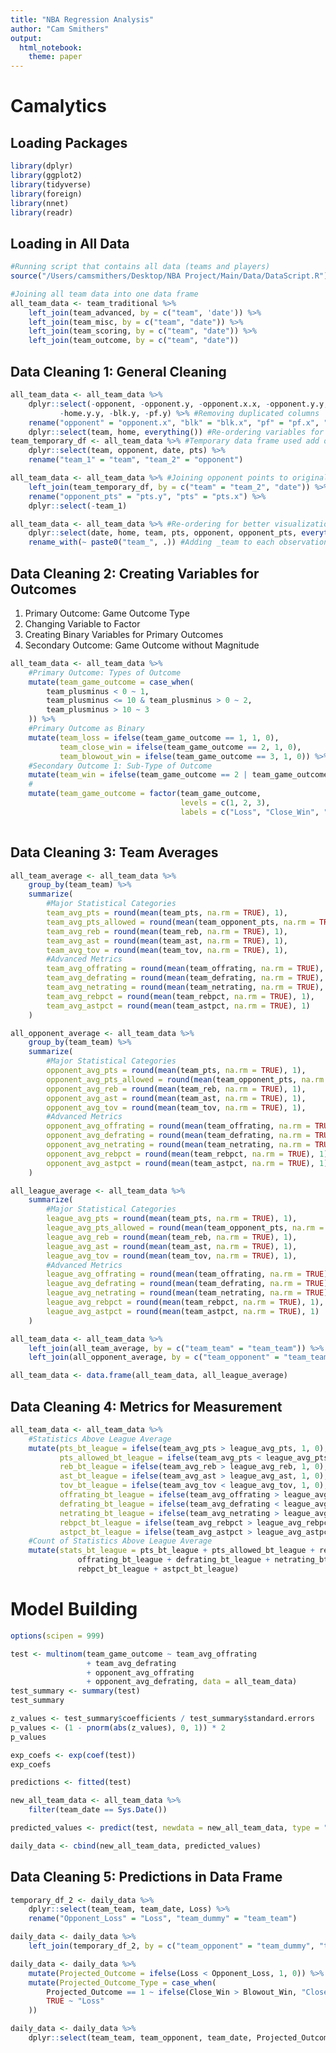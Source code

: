```yaml
---
title: "NBA Regression Analysis"
author: "Cam Smithers"
output: 
  html_notebook: 
    theme: paper
---
```


# Camalytics

## Loading Packages

```r
library(dplyr)
library(ggplot2)
library(tidyverse)
library(foreign)
library(nnet)
library(readr)
```

## Loading in All Data

```r
#Running script that contains all data (teams and players)
source("/Users/camsmithers/Desktop/NBA Project/Main/Data/DataScript.R")

#Joining all team data into one data frame
all_team_data <- team_traditional %>%
    left_join(team_advanced, by = c("team", 'date')) %>% 
    left_join(team_misc, by = c("team", "date")) %>%
    left_join(team_scoring, by = c("team", "date")) %>%
    left_join(team_outcome, by = c("team", "date"))
```

## Data Cleaning 1: General Cleaning

```r
all_team_data <- all_team_data %>%
    dplyr::select(-opponent, -opponent.y, -opponent.x.x, -opponent.y.y, -home, -home.y, -home.x.x,
           -home.y.y, -blk.y, -pf.y) %>% #Removing duplicated columns
    rename("opponent" = "opponent.x", "blk" = "blk.x", "pf" = "pf.x", "home" = "home.x") %>% #Wanted to keep specific duplicated to be used as the main
    dplyr::select(team, home, everything()) #Re-ordering variables for better visualization
team_temporary_df <- all_team_data %>% #Temporary data frame used add opponents' points scored
    dplyr::select(team, opponent, date, pts) %>%
    rename("team_1" = "team", "team_2" = "opponent")

all_team_data <- all_team_data %>% #Joining opponent points to original data frame
    left_join(team_temporary_df, by = c("team" = "team_2", "date")) %>%
    rename("opponent_pts" = "pts.y", "pts" = "pts.x") %>%
    dplyr::select(-team_1)

all_team_data <- all_team_data %>% #Re-ordering for better visualization
    dplyr::select(date, home, team, pts, opponent, opponent_pts, everything()) %>%
    rename_with(~ paste0("team_", .)) #Adding _team to each observation for easier recognition of variable for later cleaning, model building, and joins
```

## Data Cleaning 2: Creating Variables for Outcomes

1.  Primary Outcome: Game Outcome Type
2.  Changing Variable to Factor
3.  Creating Binary Variables for Primary Outcomes
4.  Secondary Outcome: Game Outcome without Magnitude

```r
all_team_data <- all_team_data %>%
    #Primary Outcome: Types of Outcome
    mutate(team_game_outcome = case_when(
        team_plusminus < 0 ~ 1,
        team_plusminus <= 10 & team_plusminus > 0 ~ 2,
        team_plusminus > 10 ~ 3
    )) %>%
    #Primary Outcome as Binary
    mutate(team_loss = ifelse(team_game_outcome == 1, 1, 0),
           team_close_win = ifelse(team_game_outcome == 2, 1, 0),
           team_blowout_win = ifelse(team_game_outcome == 3, 1, 0)) %>%
    #Secondary Outcome 1: Sub-Type of Outcome
    mutate(team_win = ifelse(team_game_outcome == 2 | team_game_outcome == 3, 1, 0)) %>%
    #
    mutate(team_game_outcome = factor(team_game_outcome,
                                      levels = c(1, 2, 3),
                                      labels = c("Loss", "Close_Win", "Blowout_Win")))
    
```

## Data Cleaning 3: Team Averages

```r
all_team_average <- all_team_data %>%
    group_by(team_team) %>%
    summarize(
        #Major Statistical Categories
        team_avg_pts = round(mean(team_pts, na.rm = TRUE), 1),
        team_avg_pts_allowed = round(mean(team_opponent_pts, na.rm = TRUE), 1),
        team_avg_reb = round(mean(team_reb, na.rm = TRUE), 1),
        team_avg_ast = round(mean(team_ast, na.rm = TRUE), 1),
        team_avg_tov = round(mean(team_tov, na.rm = TRUE), 1),
        #Advanced Metrics
        team_avg_offrating = round(mean(team_offrating, na.rm = TRUE), 1),
        team_avg_defrating = round(mean(team_defrating, na.rm = TRUE), 1),
        team_avg_netrating = round(mean(team_netrating, na.rm = TRUE), 1),
        team_avg_rebpct = round(mean(team_rebpct, na.rm = TRUE), 1),
        team_avg_astpct = round(mean(team_astpct, na.rm = TRUE), 1)
    )

all_opponent_average <- all_team_data %>%
    group_by(team_team) %>%
    summarize(
        #Major Statistical Categories
        opponent_avg_pts = round(mean(team_pts, na.rm = TRUE), 1),
        opponent_avg_pts_allowed = round(mean(team_opponent_pts, na.rm = TRUE), 1),
        opponent_avg_reb = round(mean(team_reb, na.rm = TRUE), 1),
        opponent_avg_ast = round(mean(team_ast, na.rm = TRUE), 1),
        opponent_avg_tov = round(mean(team_tov, na.rm = TRUE), 1),
        #Advanced Metrics
        opponent_avg_offrating = round(mean(team_offrating, na.rm = TRUE), 1),
        opponent_avg_defrating = round(mean(team_defrating, na.rm = TRUE), 1),
        opponent_avg_netrating = round(mean(team_netrating, na.rm = TRUE), 1),
        opponent_avg_rebpct = round(mean(team_rebpct, na.rm = TRUE), 1),
        opponent_avg_astpct = round(mean(team_astpct, na.rm = TRUE), 1)
    )

all_league_average <- all_team_data %>%
    summarize(
        #Major Statistical Categories
        league_avg_pts = round(mean(team_pts, na.rm = TRUE), 1),
        league_avg_pts_allowed = round(mean(team_opponent_pts, na.rm = TRUE), 1),
        league_avg_reb = round(mean(team_reb, na.rm = TRUE), 1),
        league_avg_ast = round(mean(team_ast, na.rm = TRUE), 1),
        league_avg_tov = round(mean(team_tov, na.rm = TRUE), 1),
        #Advanced Metrics
        league_avg_offrating = round(mean(team_offrating, na.rm = TRUE), 1),
        league_avg_defrating = round(mean(team_defrating, na.rm = TRUE), 1),
        league_avg_netrating = round(mean(team_netrating, na.rm = TRUE), 1),
        league_avg_rebpct = round(mean(team_rebpct, na.rm = TRUE), 1),
        league_avg_astpct = round(mean(team_astpct, na.rm = TRUE), 1)
    )

all_team_data <- all_team_data %>%
    left_join(all_team_average, by = c("team_team" = "team_team")) %>%
    left_join(all_opponent_average, by = c("team_opponent" = "team_team"))

all_team_data <- data.frame(all_team_data, all_league_average)
```

## Data Cleaning 4: Metrics for Measurement

```r
all_team_data <- all_team_data %>%
    #Statistics Above League Average
    mutate(pts_bt_league = ifelse(team_avg_pts > league_avg_pts, 1, 0),
           pts_allowed_bt_league = ifelse(team_avg_pts < league_avg_pts_allowed, 1, 0),
           reb_bt_league = ifelse(team_avg_reb > league_avg_reb, 1, 0),
           ast_bt_league = ifelse(team_avg_ast > league_avg_ast, 1, 0),
           tov_bt_league = ifelse(team_avg_tov < league_avg_tov, 1, 0),
           offrating_bt_league = ifelse(team_avg_offrating > league_avg_offrating, 1, 0),
           defrating_bt_league = ifelse(team_avg_defrating < league_avg_defrating, 1, 0),
           netrating_bt_league = ifelse(team_avg_netrating > league_avg_netrating, 1, 0),
           rebpct_bt_league = ifelse(team_avg_rebpct > league_avg_rebpct, 1, 0),
           astpct_bt_league = ifelse(team_avg_astpct > league_avg_astpct, 1, 0)) %>%
    #Count of Statistics Above League Average
    mutate(stats_bt_league = pts_bt_league + pts_allowed_bt_league + reb_bt_league + tov_bt_league + 
               offrating_bt_league + defrating_bt_league + netrating_bt_league + 
               rebpct_bt_league + astpct_bt_league)
```

# Model Building

```r
options(scipen = 999)

test <- multinom(team_game_outcome ~ team_avg_offrating
                 + team_avg_defrating
                 + opponent_avg_offrating
                 + opponent_avg_defrating, data = all_team_data)
test_summary <- summary(test)
test_summary

z_values <- test_summary$coefficients / test_summary$standard.errors
p_values <- (1 - pnorm(abs(z_values), 0, 1)) * 2
p_values

exp_coefs <- exp(coef(test))
exp_coefs
```

```r
predictions <- fitted(test)

new_all_team_data <- all_team_data %>%
    filter(team_date == Sys.Date())

predicted_values <- predict(test, newdata = new_all_team_data, type = "probs")

daily_data <- cbind(new_all_team_data, predicted_values)
```

## Data Cleaning 5: Predictions in Data Frame

```r
temporary_df_2 <- daily_data %>%
    dplyr::select(team_team, team_date, Loss) %>%
    rename("Opponent_Loss" = "Loss", "team_dummy" = "team_team")

daily_data <- daily_data %>%
    left_join(temporary_df_2, by = c("team_opponent" = "team_dummy", "team_date"))

daily_data <- daily_data %>%
    mutate(Projected_Outcome = ifelse(Loss < Opponent_Loss, 1, 0)) %>%
    mutate(Projected_Outcome_Type = case_when(
        Projected_Outcome == 1 ~ ifelse(Close_Win > Blowout_Win, "Close Win", "Blowout Win"),
        TRUE ~ "Loss"
    ))

daily_data <- daily_data %>%
    dplyr::select(team_team, team_opponent, team_date, Projected_Outcome, Projected_Outcome_Type)
```

